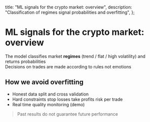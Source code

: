   title: "ML signals for the crypto market: overview",
  description: "Classification of regimes signal probabilities and overfitting",
};

# ML signals for the crypto market: overview

The model classifies market **regimes** (trend / flat / high volatility) and returns probabilities  
Decisions on trades are made according to rules not emotions

## How we avoid overfitting
- Honest data split and cross validation
- Hard constraints stop losses take profits risk per trade
- Real time quality monitoring (demo)

> Past results do not guarantee future performance
